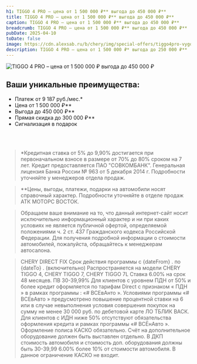 ```yaml
---
h1: TIGGO 4 PRO – цена от 1 500 000 ₽** выгода до 450 000 ₽**
title: TIGGO 4 PRO – цена от 1 500 000 ₽** выгода до 450 000 ₽**
caption: TIGGO 4 PRO – цена от 1 500 000 ₽** выгода до 450 000 ₽**
breadcrumb: TIGGO 4 PRO – цена от 1 500 000 ₽** выгода до 450 000 ₽**
pubDate: 2025-04-10
toDate: false
image: https://cdn.alexsab.ru/b/chery/img/special-offers/tiggo4pro-vygoda/thumb.webp
description: TIGGO 4 PRO – цена от 1 500 000 ₽* выгода до 250 000 ₽**
---
```



<picture>
	<source media="(min-width: 768px)" srcset="https://cdn.alexsab.ru/b/chery/img/special-offers/tiggo4pro-vygoda/1.webp" />
	<img src="https://cdn.alexsab.ru/b/chery/img/special-offers/tiggo4pro-vygoda/thumb.webp" class="mb-10 lg:mb-20 w-full lazy" alt="TIGGO 4 PRO – цена от 1 500 000 ₽ выгода до 450 000 ₽" />
</picture>

## Ваши уникальные преимущества:
* Платеж от 9 187 руб./мес.*
* Цена от 1 500 000 ₽**
* Выгода до 450 000 ₽**
* Прямая скидка до 300 000 ₽**
* Сигнализация в подарок

<FeedbackForm title="Получить предложение" />
<br />
<br />

>*Кредитная ставка от 5% до 9,90% достигается при первоначальном взносе в размере от 70% до 80% сроком на 7 лет. Кредит предоставляется ПАО "СОВКОМБАНК". Генеральная лицензия Банка России № 963 от 5 декабря 2014 г. Подробности уточняйте у менеджеров отдела продаж.

>**Цены, выгоды, платежи, подарки на автомобили носят справочный характер. Подробности уточняйте в отделе продаж АТК МОТОРС ВОСТОК.

>Обращаем ваше внимание на то, что данный интернет-сайт носит исключительно информационный характер и ни при каких условиях не является публичной офертой, определяемой положениями ч. 2 ст. 437 Гражданского кодекса Российской Федерации. Для получения подробной информации о стоимости автомобилей, пожалуйста, обращайтесь к менеджерам автосалона.

>CHERY DIRECT FIX
>Срок действия программы с {dateFrom} . по {dateTo} . (включительно) Распространяется на модели CHERY TIGGO 4, CHERY TIGGO 7, CHERY TIGGO 7L Ставка 6.00% на срок 48 месяцев. ПВ 30-39,99% Для клиентов с уровнем ПДН от 50% и более кредит оформляется по тарифам Direct с признаком « ПДН » в рамках программы : «# ВСЕвАнто ». Условиями программы «# ВСЕвАвто » предусмотрено повышение процентной ставки на 6 или в случае невыполнения условия совершения покупок на сумму не менее 30 000 руб. по дебетовой карте ЛО ТБЛИК ВАСК. Для клиентов с ИДН ниже 50% отсутствуют обязательства оформления кредита и рамках программы «# ВСЁнАвто ». Оформление полиса КАСКО обязательно. Счёт на дополнительное оборудование должен быть выставлен отдельно. В ДКП стоимость автомобиля и стоимость доп. оборудования должны быть 30-39,99 6.00% более 10% от стоимости автомобиля. В данное ограничение КАСКО не входит.